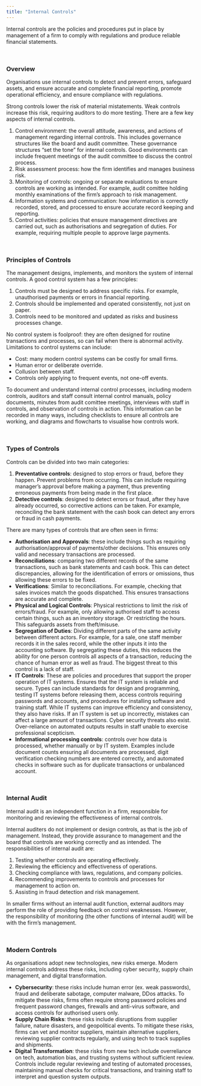 ```yaml
---
title: "Internal Controls"
---
```


Internal controls are the policies and procedures put in place by management of a firm to comply with regulations and produce reliable financial statements.

<br />

### Overview

Organisations use internal controls to detect and prevent errors, safeguard assets, and ensure accurate and complete financial reporting, promote operational efficiency, and ensure compliance with regulations.

Strong controls lower the risk of material mistatements. Weak controls increase this risk, requiring auditors to do more testing. There are a few key aspects of internal controls.

1.  Control environment: the overall attitude, awareness, and actions of management regarding internal controls. This includes governance structures like the board and audit committee. These governance structures "set the tone" for internal controls. Good environments can include frequent meetings of the audit committee to discuss the control process.
2.  Risk assessment process: how the firm identifies and manages business risk.
3.  Monitoring of controls: ongoing or separate evaluations to ensure controls are working as intended. For example, audit comittee holding monthly examinations of the firm's approach to risk management.
4.  Information systems and communication: how information is correctly recorded, stored, and processed to ensure accurate record keeping and reporting.
5.  Control activities: policies that ensure management directives are carried out, such as authorisations and segregation of duties. For example, requiring multiple people to approve large payments.

<br />

### Principles of Controls

The management designs, implements, and monitors the system of internal controls. A good control system has a few principles:

1.  Controls must be designed to address specific risks. For example, unauthorised payments or errors in financial reporting.
2.  Controls should be implemented and operated consistently, not just on paper.
3.  Controls need to be monitored and updated as risks and business processes change.

No control system is foolproof: they are often designed for routine transactions and processes, so can fail when there is abnormal activity. Limitations to control systems can include:

-   Cost: many modern control systems can be costly for small firms.
-   Human error or deliberate override.
-   Collusion between staff.
-   Controls only applying to frequent events, not one-off events.

To document and understand internal control processes, including modern controls, auditors and staff consult internal control manuals, policy documents, minutes from audit comittee meetings, interviews with staff in controls, and observation of controls in action. This information can be recorded in many ways, including checklists to ensure all controls are working, and diagrams and flowcharts to visualise how controls work.

<br />

### Types of Controls

Controls can be divided into two main categories:

1.  **Preventative controls**: designed to stop errors or fraud, before they happen. Prevent problems from occurring. This can include requiring manager's approval before making a payment, thus preventing erroneous payments from being made in the first place.
2.  **Detective controls**: designed to detect errors or fraud, after they have already occurred, so corrective actions can be taken. For example, reconciling the bank statement with the cash book can detect any errors or fraud in cash payments.

There are many types of controls that are often seen in firms:

-   **Authorisation and Approvals**: these include things such as requiring authorisation/approval of payments/other decisions. This ensures only valid and necessary transactions are processed.
-   **Reconciliations**: comparing two different records of the same transactions, such as bank statements and cash book. This can detect discrepancies, allowing for the identification of errors or omissions, thus allowing these errors to be fixed.
-   **Verifications**: Similar to reconciliations. For example, checking that sales invoices match the goods dispatched. This ensures transactions are accurate and complete.
-   **Physical and Logical Controls**: Physical restrictions to limit the risk of errors/fraud. For example, only allowing authorised staff to access certain things, such as an inventory storage. Or restricting the hours. This safeguards assets from theft/misuse.
-   **Segregation of Duties**: Dividing different parts of the same activity between different actors. For example, for a sale, one staff member records it in the sales record, while the other inputs it into the accounting software. By segregating these duties, this reduces the ability for one person controls all aspects of a transaction, reducing the chance of human error as well as fraud. The biggest threat to this control is a lack of staff.
-   **IT Controls**: These are policies and procedures that support the proper operation of IT systems. Ensures that the IT system is reliable and secure. Types can include standards for design and programming, testing IT systems before releasing them, access controls requiring passwords and accounts, and procedures for installing software and training staff. While IT systems can improve efficiency and consistency, they also have risks. If an IT system is set up incorrectly, mistakes can affect a large amount of transactions. Cyber security threats also exist. Over-reliance on automated outputs results in staff unable to exercise professional scepticism.
-   **Informational processing controls**: controls over how data is processed, whether manually or by IT system. Examples include document counts ensuring all documents are processed, digit verification checking numbers are entered correctly, and automated checks in software such as for duplicate transactions or unbalanced account.

<br />

### Internal Audit

Internal audit is an independent function in a firm, responsible for monitoring and reviewing the effectiveness of internal controls.

Internal auditers do not implement or design controls, as that is the job of management. Instead, they provide assurance to management and the board that controls are working correctly and as intended. The responsibilities of internal audit are:

1.  Testing whether controls are operating effectively.
2.  Reviewing the efficiency and effectiveness of operations.
3.  Checking compliance with laws, regulations, and company policies.
4.  Recommending improvements to controls and processes for management to action on.
5.  Assisting in fraud detection and risk management.

In smaller firms without an internal audit function, external auditors may perform the role of providing feedback on control weaknesses. However, the responsibility of monitoring (the other functions of internal audit) will be with the firm's management.

<br />

### Modern Controls

As organisations adopt new technologies, new risks emerge. Modern internal controls address these risks, including cyber security, supply chain management, and digital transformation.

-   **Cybersecurity**: these risks include human error (ex. weak passwords), fraud and deliberate sabotage, computer malware, DDos attacks. To mitigate these risks, firms often require strong password policies and frequent password changes, firewalls and anti-virus software, and access controls for authorised users only.
-   **Supply Chain Risks**: these risks include disruptions from supplier failure, nature disasters, and geopolitical events. To mitigate these risks, firms can vet and monitor suppliers, maintain alternative suppliers, reviewing supplier contracts regularly, and using tech to track supplies and shipments.
-   **Digital Transformation**: these risks from new tech include overreliance on tech, automation bias, and trusting systems without sufficient review. Controls include regular reviewing and testing of automated processes, maintaining manual checks for critical transactions, and training staff to interpret and question system outputs.

<br />